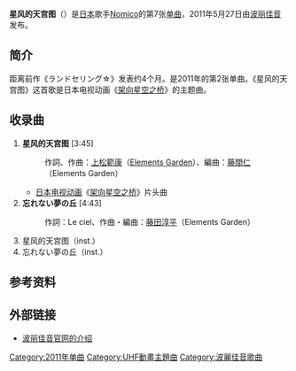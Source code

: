 {{Infobox Single 
| Name           = 星风的天宫图
| Cover          = 
| Cover Size   = 
| Caption        = 
| Artist         = Nomico
| from Album     = 
| A-side         = 
| B-side         = 忘れない夢の丘
| Released       = 2011年5月27日
| Format         = [[单曲|单曲]]
| Recorded       = 2011年<br/>{{JPN}}
| Genre          = [[J-POP|J-POP]]（[[动画歌曲|动画歌曲]]）
| Length         = 17分06秒
| Label          = [[波丽佳音|波丽佳音]]（PCCG-70105）
| Writer         = [[上松範康|上松範康]]（作詞、作曲 #1）<br/>Le ciel（作曲 #2）<br/>[[藤田淳平|藤田淳平]]（作曲 #2）
| Producer       = 
| Certification  = 
| Chart position = 41位<small>（[[オリコンチャート|Oricon]]）</small> 
| Last single    = [[ランドセリング☆|ランドセリング☆]] <br/> （2011年）
| This single    = '''星風のホロスコープ'''<br/>（2011年）
| Next single    = 
| Misc           =
}}

'''星风的天宫图'''（{{lang-ja|星風のホロスコープ}}）是[[日本|日本]]歌手[[Nomico|Nomico]]的第7张[[单曲|单曲]]，2011年5月27日由[[波丽佳音|波丽佳音]]发布。

== 简介 ==
距离前作《ランドセリング☆》发表约4个月。是2011年的第2张单曲。《星风的天宫图》这首歌是日本电视动画《[[架向星空之桥|架向星空之桥]]》的主题曲。

== 收录曲 ==
# '''星风的天宫图''' [3:45]
#: 作詞、作曲：[[上松範康|上松範康]]（[[Elements_Garden|Elements Garden]]）、編曲：[[藤間仁|藤間仁]]（Elements Garden）
#* [[日本电视动画|日本电视动画]]《[[架向星空之桥|架向星空之桥]]》片头曲
# '''忘れない夢の丘''' [4:43]
#: 作詞：Le ciel、作曲・編曲：[[藤田淳平|藤田淳平]]（Elements Garden）
# 星风的天宫图（inst.）
# 忘れない夢の丘（inst.）

== 参考资料 ==
{{Reflist}}

== 外部链接 ==
* [https://web.archive.org/web/20130913065728/http://hp.ponycanyon.co.jp/pchp/cgi-bin/PCHPM.pl?TRGID=PCHP_SKH_1010&CMD=DSP&DSP_SKHBNG=201000003082&DSP_SKHKETSEQ=001 波丽佳音官网的介绍]



{{DEFAULTSORT:Hoshikaze no Sukoupu}}
[[Category:2011年单曲|Category:2011年单曲]]
[[Category:UHF動畫主題曲|Category:UHF動畫主題曲]]
[[Category:波麗佳音歌曲|Category:波麗佳音歌曲]]